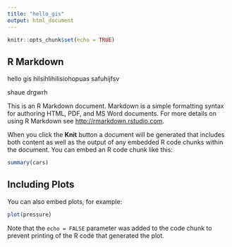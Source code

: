 ```yaml
---
title: "hello_gis"
output: html_document
---
```


```r
knitr::opts_chunk$set(echo = TRUE)
```

## R Markdown
hello gis
hilsihlihilisiohopuas
safuhijfsv

shaue
drgwrh

This is an R Markdown document. Markdown is a simple formatting syntax for authoring HTML, PDF, and MS Word documents. For more details on using R Markdown see <http://rmarkdown.rstudio.com>.

When you click the **Knit** button a document will be generated that includes both content as well as the output of any embedded R code chunks within the document. You can embed an R code chunk like this:

```r
summary(cars)
```

## Including Plots

You can also embed plots, for example:

```r
plot(pressure)
```

Note that the `echo = FALSE` parameter was added to the code chunk to prevent printing of the R code that generated the plot.

